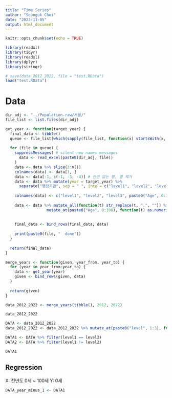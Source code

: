 ```yaml
---
title: "Time Series"
author: "Seonguk Choi"
date: "2023-11-05"
output: html_document
---
```


```r
knitr::opts_chunk$set(echo = TRUE)

library(readxl)
library(tidyr)
library(readxl)
library(dplyr)
library(stringr)

# save(data_2012_2022, file = "test.RData")
load("test.RData")
```

# Data

```r
dir_adj <- "../Population-raw/서울/"
file_list <- list.files(dir_adj)

get_year <- function(target_year) {
  final_data <- tibble()
  queue <- file_list[which(sapply(file_list, function(x) startsWith(x, as.character(target_year))))]
  
  for (file in queue) {
    suppressMessages( # silent new names messages
      data <- read_excel(paste0(dir_adj, file))
    )
    data <- data %>% slice(3:n())
    colnames(data) <- data[1, ]
    data <- data[-1, c(-1, -3, -4)] # 관련 없는 행, 열 제거
    data <- data %>% mutate(year = target_year) %>% 
      separate("행정기관", sep = " ", into = c("level1", "level2", "level3"))
    
    colnames(data) <- c("level1", "level2", "level3", paste0("Age", 0:100), "year")
    
    data <- data %>% mutate_all(function(t) str_replace(t, ",", "")) %>% 
                  mutate_at(paste0("Age", 0:100), function(t) as.numeric(t))
    
    
    final_data <- bind_rows(final_data, data)
    
    print(paste0(file, "  done"))
  }
  
  return(final_data)
}
```


```r
merge_years <- function(given, year_from, year_to) {
  for (year in year_from:year_to) {
    data <- get_year(year)
    given <- bind_rows(given, data)
  }
  
  return(given)
}
```

```r
data_2012_2022 <- merge_years(tibble(), 2012, 2022)
```

```r
data_2012_2022
```



```r
DATA <- data_2012_2022
data_2012_2022 <- data_2012_2022 %>% mutate_at(paste0("level", 1:3), function(t) as.character(t))
```

```r
DATA1 <- DATA %>% filter(level1 == level2)
DATA2 <- DATA %>% filter(level1 != level2)
```

```r
DATA1
```




## Regression

X: 전년도 0세 ~ 100세
Y: 0세

```r
DATA_year_minus_1 <- DATA1
```

